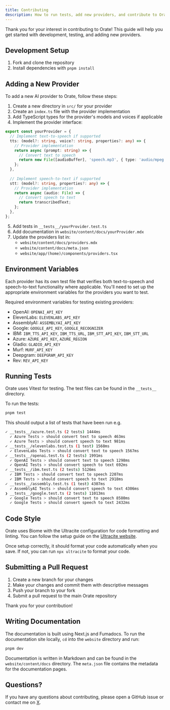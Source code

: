 ```yaml
---
title: Contributing
description: How to run tests, add new providers, and contribute to Orate.
---
```


Thank you for your interest in contributing to Orate! This guide will help you get started with development, testing, and adding new providers.

## Development Setup

1. Fork and clone the repository
2. Install dependencies with `pnpm install`

## Adding a New Provider

To add a new AI provider to Orate, follow these steps:

1. Create a new directory in `src/` for your provider
2. Create an `index.ts` file with the provider implementation
3. Add TypeScript types for the provider's models and voices if applicable
4. Implement the provider interface:

```ts
export const yourProvider = {
  // Implement text-to-speech if supported
  tts: (model?: string, voice?: string, properties?: any) => {
    // Provider implementation
    return async (prompt: string) => {
      // Convert text to speech
      return new File([audioBuffer], 'speech.mp3', { type: 'audio/mpeg' });
    };
  },
  
  // Implement speech-to-text if supported
  stt: (model?: string, properties?: any) => {
    // Provider implementation
    return async (audio: File) => {
      // Convert speech to text
      return transcribedText;
    };
  },
};
```

5. Add tests in `__tests__/yourProvider.test.ts`
6. Add documentation in `website/content/docs/yourProvider.mdx`
7. Update the providers list in:
   - `website/content/docs/providers.mdx`
   - `website/content/docs/meta.json`
   - `website/app/(home)/components/providers.tsx`

## Environment Variables

Each provider has its own test file that verifies both text-to-speech and speech-to-text functionality where applicable. You'll need to set up the appropriate environment variables for the providers you want to test.

Required environment variables for testing existing providers:

- OpenAI: `OPENAI_API_KEY`
- ElevenLabs: `ELEVENLABS_API_KEY`
- AssemblyAI: `ASSEMBLYAI_API_KEY`
- Google: `GOOGLE_API_KEY`, `GOOGLE_RECOGNIZER`
- IBM: `IBM_TTS_API_KEY`, `IBM_TTS_URL`, `IBM_STT_API_KEY`, `IBM_STT_URL`
- Azure: `AZURE_API_KEY`, `AZURE_REGION`
- Gladio: `GLADIO_API_KEY`
- Murf: `MURF_API_KEY`
- Deepgram: `DEEPGRAM_API_KEY`
- Rev: `REV_API_KEY`

## Running Tests

Orate uses Vitest for testing. The test files can be found in the `__tests__` directory.

To run the tests:

```bash
pnpm test
```

This should output a list of tests that have been run e.g.

```sh
✓ __tests__/azure.test.ts (2 tests) 1444ms
  ✓ Azure Tests > should convert text to speech 463ms
  ✓ Azure Tests > should convert speech to text 981ms
✓ __tests__/elevenlabs.test.ts (1 test) 1568ms
  ✓ ElevenLabs Tests > should convert text to speech 1567ms
✓ __tests__/openai.test.ts (2 tests) 1991ms
  ✓ OpenAI Tests > should convert text to speech 1298ms
  ✓ OpenAI Tests > should convert speech to text 692ms
✓ __tests__/ibm.test.ts (2 tests) 5126ms
  ✓ IBM Tests > should convert text to speech 2207ms
  ✓ IBM Tests > should convert speech to text 2918ms
✓ __tests__/assembly.test.ts (1 test) 4307ms
  ✓ AssemblyAI Tests > should convert speech to text 4306ms
❯ __tests__/google.test.ts (2 tests) 11013ms
  ✓ Google Tests > should convert text to speech 8580ms
  ✓ Google Tests > should convert speech to text 2432ms
```

## Code Style

Orate uses Biome with the Ultracite configuration for code formatting and linting. You can follow the setup guide on the [Ultracite website](https://www.ultracite.dev/).

Once setup correctly, it should format your code automatically when you save. If not, you can run `npx ultracite` to format your code.

## Submitting a Pull Request

1. Create a new branch for your changes
2. Make your changes and commit them with descriptive messages
3. Push your branch to your fork
4. Submit a pull request to the main Orate repository

Thank you for your contribution!

## Writing Documentation

The documentation is built using Next.js and Fumadocs. To run the documentation site locally, `cd` into the `website` directory and run:

```bash
pnpm dev
```

Documentation is written in Markdown and can be found in the `website/content/docs` directory. The `meta.json` file contains the metadata for the documentation pages.

## Questions?

If you have any questions about contributing, please open a GitHub issue or contact me on [X](https://x.com/haydenbleasel).